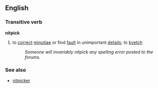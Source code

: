 ==English==

===Transitive verb===
'''nitpick'''
#to [[correct]] [[minutiae]] or find [[fault]] in unimportant [[detail]]s; to [[kvetch]]
#:''Someone will invariably nitpick any spelling error posted to the forums.''

===See also===
*[[nitpicker]]